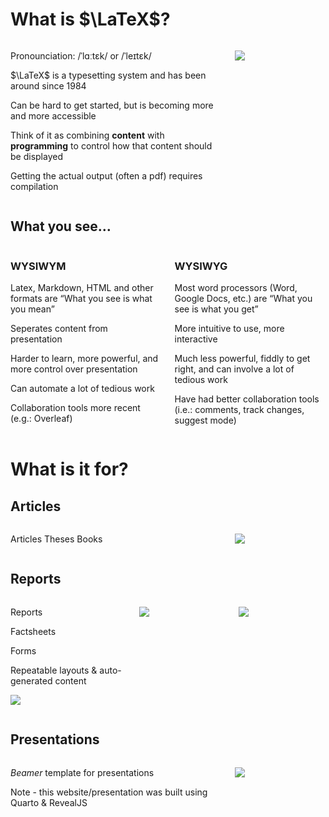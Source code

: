 
# What is $\LaTeX$?
::::{.columns}
:::{.column width="70%"}
Pronounciation: /ˈlɑːtɛk/ or /ˈleɪtɛk/ 

$\LaTeX$ is a typesetting system and has been around since 1984

Can be hard to get started, but is becoming more and more accessible

Think of it as combining **content** with **programming** to control how that content should be displayed

Getting the actual output (often a pdf) requires compilation
:::
:::{.column width="30%"}
![](images/article.png)
:::
::::
<!-- The name TeX is intended by its developer to be $\tau \epsilon \chi$, TeX is an abbreviation of τέχνη (ΤΕΧΝΗ technē), Greek for both "art" and "craft", which is also the root word of technical. -->

## What you see...
:::: {.columns}
::: {.column width="50%"}
### WYSIWYM
Latex, Markdown, HTML and other formats are "What you see is what you mean"

Seperates content from presentation

Harder to learn, more powerful, and more control over presentation

Can automate a lot of tedious work

Collaboration tools more recent (e.g.: Overleaf)
:::
::: {.column width=50%}
### WYSIWYG
Most word processors (Word, Google Docs, etc.) are "What you see is what you get"

More intuitive to use, more interactive

Much less powerful, fiddly to get right, and can involve a lot of tedious work

Have had better collaboration tools (i.e.: comments, track changes, suggest mode)
:::
::::

<!-- ## Alternatives
- the ususal suspects: Microsoft Word, Google Doc, Libre/Open/... Office
  - these are wysiwyg (what you see is what you get)/gui-based, point, click, change. 
  - their benefits are usually that many not-so-techy people use them and can colleaborate
  - some things are quite efficient (Tables, for examples, but we'll provide you with some neat workarounds) especially the tracking of changes in MSWord and placing images. Yes, if you want to mock up a layout point-and-click it usually a lot quicker -->

# What is it for?
## Articles
:::::{.columns}
::::{.column width="70%"}
Articles
Theses
Books
::::

::::{.column width="30%"}
![](images/article.png)
::::
:::::

## Reports
:::::{.columns}
::::{.column width="40%"}
[Reports]{.fragment}

Factsheets

Forms

Repeatable layouts & auto-generated content

![](images/ticket.jpg){.fragment}
::::
::::{.column width="30%"}
![](images/factsheet.jpg){.fragment}
::::
::::{.column width="30%"}
![](images/invoice.jpg){.fragment}
::::
:::::

## Presentations
::::{.columns}
:::{.column width="70%"}
_Beamer_ template for presentations

Note - this website/presentation was built using Quarto & RevealJS
:::

:::{.column width="30%"}
![](images/beamer.jpg)
:::
::::
